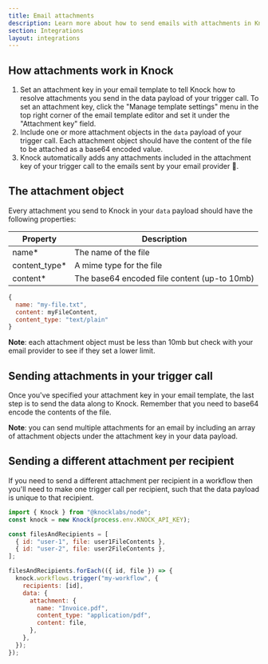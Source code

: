 ```yaml
---
title: Email attachments
description: Learn more about how to send emails with attachments in Knock.
section: Integrations
layout: integrations
---
```



## How attachments work in Knock

1. Set an attachment key in your email template to tell Knock how to resolve attachments you send in the data payload of your trigger call. To set an attachment key, click the "Manage template settings" menu in the top right corner of the email template editor and set it under the "Attachment key" field.
2. Include one or more attachment objects in the `data` payload of your trigger call. Each attachment object should have the content of the file to be attached as a base64 encoded value.
3. Knock automatically adds any attachments included in the attachment key of your trigger call to the emails sent by your email provider 🎉.

## The attachment object

Every attachment you send to Knock in your `data` payload should have the following properties:

| Property       | Description                                  |
| -------------- | -------------------------------------------- |
| name\*         | The name of the file                         |
| content_type\* | A mime type for the file                     |
| content\*      | The base64 encoded file content (up-to 10mb) |

```js An example attachment object
{
  name: "my-file.txt",
  content: myFileContent,
  content_type: "text/plain"
}
```

**Note**: each attachment object must be less than 10mb but check with your email provider to see if they set a lower limit.

## Sending attachments in your trigger call

Once you've specified your attachment key in your email template, the last step is to send the data along to Knock. Remember that you need to base64 encode the contents of the file.

<MultiLangCodeBlock
  title="Sending attachment data"
  snippet="workflows.trigger-with-attachment"
/>

**Note**: you can send multiple attachments for an email by including an array of attachment objects under the attachment key in your data payload.

## Sending a different attachment per recipient

If you need to send a different attachment per recipient in a workflow then you'll need to make one trigger call per recipient, such that the data payload is unique to that recipient.

```js Unique attachments per recipient
import { Knock } from "@knocklabs/node";
const knock = new Knock(process.env.KNOCK_API_KEY);

const filesAndRecipients = [
  { id: "user-1", file: user1FileContents },
  { id: "user-2", file: user2FileContents },
];

filesAndRecipients.forEach(({ id, file }) => {
  knock.workflows.trigger("my-workflow", {
    recipients: [id],
    data: {
      attachment: {
        name: "Invoice.pdf",
        content_type: "application/pdf",
        content: file,
      },
    },
  });
});
```

